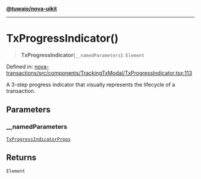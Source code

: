 [**@tuwaio/nova-uikit**](../../../README.md)

***

# TxProgressIndicator()

> **TxProgressIndicator**(`__namedParameters`): `Element`

Defined in: [nova-transactions/src/components/TrackingTxModal/TxProgressIndicator.tsx:113](https://github.com/TuwaIO/nova-uikit/blob/a67b545111d0920e81369a66855ababc0551c3bc/packages/nova-transactions/src/components/TrackingTxModal/TxProgressIndicator.tsx#L113)

A 3-step progress indicator that visually represents the lifecycle of a transaction.

## Parameters

### \_\_namedParameters

[`TxProgressIndicatorProps`](../interfaces/TxProgressIndicatorProps.md)

## Returns

`Element`
